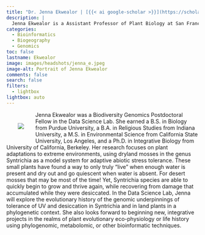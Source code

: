 ```yaml
---
title: "Dr. Jenna Ekwealor | [{{< ai google-scholar >}}](https://scholar.google.com/citations?user=kfZjYxYAAAAJ&hl=en) [{{< ai cv >}}](https://www.jennaekwealor.com/files/cv.pdf) [{{< fa brands github >}}](https://github.com/jenna-tb-ekwealor) [{{< fa envelope >}}](mailto:ekwealorj@si.edu)"
description: |
  Jenna Ekwealor is a Assistant Professor of Plant Biology at San Francisco State University. She was previously a Biodiversity Genomics Postdoctoral Fellow in the Data Science Lab. She studies adaptations for water and heat stress in desert mosses.
categories:
  - Bioinformatics
  - Biogeography
  - Genomics
toc: false
lastname: Ekwealor
image: images/headshots/jenna_e.jpeg
image-alt: Portrait of Jenna Ekwealor
comments: false
search: false
filters:
  - lightbox
lightbox: auto
---
```

::: {.content-container}
::: {.header-block}

<div>
  <div style="float: left; position: relative; top: 0px; padding: 30px;">
  ![](images/headshots/jenna_e.jpeg)
  </div>

Jenna Ekwealor was a Biodiversity Genomics Postdoctoral Fellow in the Data Science Lab. She earned a B.S. in Biology from Purdue University, a B.A. in Religious Studies from Indiana University, a M.S. in Environmental Science from California State University, Los Angeles, and a Ph.D. in Integrative Biology from University of California, Berkeley. Her research focuses on plant adaptations to extreme environments, using dryland mosses in the genus Syntrichia as a model system for adaptive abiotic stress tolerance. These small plants have found a way to only truly “live” when enough water is present and dry out and go quiescent when water is absent. For desert mosses that may be most of the time! Yet, Syntrichia species are able to quickly begin to grow and thrive again, while recovering from damage that accumulated while they were desiccated. In the Data Science Lab, Jenna will explore the evolutionary history of the genomic underpinnings of tolerance of UV and desiccation in Syntrichia and in land plants in a phylogenetic context. She also looks forward to beginning new, integrative projects in the realms of plant evolutionary eco-physiology or life history using phylogenomic, metabolomic, or other bioinformatic techniques.
</div>
:::
:::

